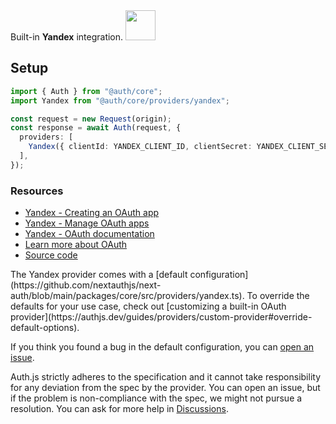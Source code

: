 
<div
  style={{
    backgroundColor: "#ffcc00",
    display: "flex",
    justifyContent: "space-between",
    color: "#000",
    padding: 16,
  }}
>
  <span>
    Built-in <b>Yandex</b> integration.
  </span>
  <a href="https://yandex.com">
    <img
      style={{ display: "block" }}
      src="/img/providers/yandex.svg"
      height="48"
      width="48"
    />
  </a>
</div>

## Setup

```ts
import { Auth } from "@auth/core";
import Yandex from "@auth/core/providers/yandex";

const request = new Request(origin);
const response = await Auth(request, {
  providers: [
    Yandex({ clientId: YANDEX_CLIENT_ID, clientSecret: YANDEX_CLIENT_SECRET }),
  ],
});
```

### Resources

- [Yandex - Creating an OAuth app](https://yandex.com/dev/id/doc/en/register-client#create)
- [Yandex - Manage OAuth apps](https://oauth.yandex.com/)
- [Yandex - OAuth documentation](https://yandex.com/dev/id/doc/en/)
- [Learn more about OAuth](https://authjs.dev/concepts/oauth)
- [Source code](https://github.com/nextauthjs/next-auth/blob/main/packages/core/src/providers/yandex.ts)

<Callout>
  The Yandex provider comes with a [default
  configuration](https://github.com/nextauthjs/next-auth/blob/main/packages/core/src/providers/yandex.ts).
  To override the defaults for your use case, check out [customizing a built-in
  OAuth
  provider](https://authjs.dev/guides/providers/custom-provider#override-default-options).
</Callout>

If you think you found a bug in the default configuration, you can [open an issue](https://authjs.dev/new/provider-issue).

Auth.js strictly adheres to the specification and it cannot take responsibility for any deviation from
the spec by the provider. You can open an issue, but if the problem is non-compliance with the spec,
we might not pursue a resolution. You can ask for more help in [Discussions](https://authjs.dev/new/github-discussions).
